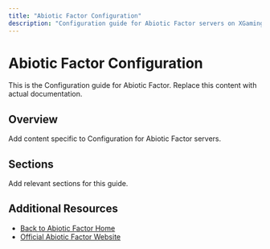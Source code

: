 ```yaml
---
title: "Abiotic Factor Configuration"
description: "Configuration guide for Abiotic Factor servers on XGamingServer"
---
```


# Abiotic Factor Configuration

This is the Configuration guide for Abiotic Factor. Replace this content with actual documentation.

## Overview

Add content specific to Configuration for Abiotic Factor servers.

## Sections

Add relevant sections for this guide.

## Additional Resources

- [Back to Abiotic Factor Home](./index)
- [Official Abiotic Factor Website](https://example.com)
